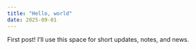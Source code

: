 ```yaml
---
title: "Hello, world"
date: 2025-09-01
---
```


First post! I’ll use this space for short updates, notes, and news.
